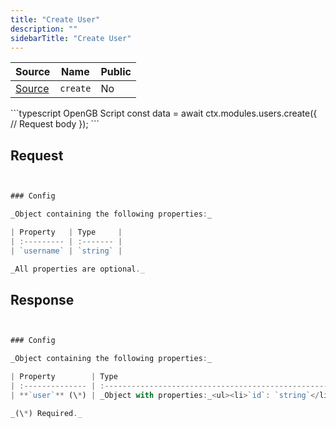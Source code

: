 ```yaml
---
title: "Create User"
description: ""
sidebarTitle: "Create User"
---
```


| Source                                                                                                      | Name       | Public     |
| ----------------------------------------------------------------------------------------------------------- | ---------- | ---------- |
| [Source](https://github.com/rivet-gg/opengb-modules/tree/main/modules/users/scripts/create.ts) | `create` | No |

<RequestExample>
```typescript OpenGB Script
const data = await ctx.modules.users.create({
  // Request body
});
```

</RequestExample>

## Request

```typescript


### Config

_Object containing the following properties:_

| Property   | Type     |
| :--------- | :------- |
| `username` | `string` |

_All properties are optional._

```

## Response

```typescript


### Config

_Object containing the following properties:_

| Property        | Type                                                                                                                                           |
| :-------------- | :--------------------------------------------------------------------------------------------------------------------------------------------- |
| **`user`** (\*) | _Object with properties:_<ul><li>`id`: `string`</li><li>`username`: `string`</li><li>`createdAt`: `Date`</li><li>`updatedAt`: `Date`</li></ul> |

_(\*) Required._

```
